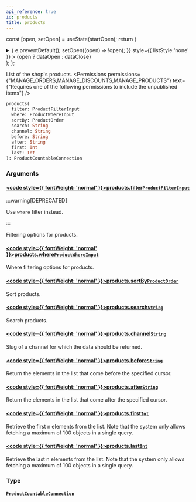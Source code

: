 ```yaml
---
api_reference: true
id: products
title: products
---
```






const [open, setOpen] = useState(startOpen);
return (
<details {...(open ? { open: true } : {})} className="details" style={{ border:'none', boxShadow:'none', background:'var(--ifm-background-color)' }}>
<summary
onClick={(e) => {
e.preventDefault();
setOpen((open) => !open);
}}
style={{ listStyle:'none' }} >
{open ? dataOpen : dataClose}
</summary>
{open && children}
</details>
);
};

List of the shop's products. 
<Permissions permissions={"MANAGE_ORDERS,MANAGE_DISCOUNTS,MANAGE_PRODUCTS"} text={"Requires one of the following permissions to include the unpublished items"} />


```graphql
products(
  filter: ProductFilterInput
  where: ProductWhereInput
  sortBy: ProductOrder
  search: String
  channel: String
  before: String
  after: String
  first: Int
  last: Int
): ProductCountableConnection
```

### Arguments

#### [<code style={{ fontWeight: 'normal' }}>products.<b>filter</b></code>](#)<Bullet />[`ProductFilterInput`](../../../api-reference/products/inputs/product-filter-input.mdx) <Badge class="badge badge--deprecated badge--secondary" text="deprecated"/> <Badge class="badge badge--secondary" text="input"/> <Badge class="badge badge--secondary" text="products"/>

:::warning[DEPRECATED]

Use `where` filter instead.

:::

Filtering options for products.

#### [<code style={{ fontWeight: 'normal' }}>products.<b>where</b></code>](#)<Bullet />[`ProductWhereInput`](../../../api-reference/products/inputs/product-where-input.mdx) <Badge class="badge badge--secondary" text="input"/> <Badge class="badge badge--secondary" text="products"/>

Where filtering options for products.

#### [<code style={{ fontWeight: 'normal' }}>products.<b>sortBy</b></code>](#)<Bullet />[`ProductOrder`](../../../api-reference/products/inputs/product-order.mdx) <Badge class="badge badge--secondary" text="input"/> <Badge class="badge badge--secondary" text="products"/>

Sort products.

#### [<code style={{ fontWeight: 'normal' }}>products.<b>search</b></code>](#)<Bullet />[`String`](../../../api-reference/miscellaneous/scalars/string.mdx) <Badge class="badge badge--secondary" text="scalar"/> <Badge class="badge badge--secondary" text="miscellaneous"/>

Search products.

#### [<code style={{ fontWeight: 'normal' }}>products.<b>channel</b></code>](#)<Bullet />[`String`](../../../api-reference/miscellaneous/scalars/string.mdx) <Badge class="badge badge--secondary" text="scalar"/> <Badge class="badge badge--secondary" text="miscellaneous"/>

Slug of a channel for which the data should be returned.

#### [<code style={{ fontWeight: 'normal' }}>products.<b>before</b></code>](#)<Bullet />[`String`](../../../api-reference/miscellaneous/scalars/string.mdx) <Badge class="badge badge--secondary" text="scalar"/> <Badge class="badge badge--secondary" text="miscellaneous"/>

Return the elements in the list that come before the specified cursor.

#### [<code style={{ fontWeight: 'normal' }}>products.<b>after</b></code>](#)<Bullet />[`String`](../../../api-reference/miscellaneous/scalars/string.mdx) <Badge class="badge badge--secondary" text="scalar"/> <Badge class="badge badge--secondary" text="miscellaneous"/>

Return the elements in the list that come after the specified cursor.

#### [<code style={{ fontWeight: 'normal' }}>products.<b>first</b></code>](#)<Bullet />[`Int`](../../../api-reference/miscellaneous/scalars/int.mdx) <Badge class="badge badge--secondary" text="scalar"/> <Badge class="badge badge--secondary" text="miscellaneous"/>

Retrieve the first n elements from the list. Note that the system only allows fetching a maximum of 100 objects in a single query.

#### [<code style={{ fontWeight: 'normal' }}>products.<b>last</b></code>](#)<Bullet />[`Int`](../../../api-reference/miscellaneous/scalars/int.mdx) <Badge class="badge badge--secondary" text="scalar"/> <Badge class="badge badge--secondary" text="miscellaneous"/>

Retrieve the last n elements from the list. Note that the system only allows fetching a maximum of 100 objects in a single query.

### Type

#### [`ProductCountableConnection`](../../../api-reference/products/objects/product-countable-connection.mdx) <Badge class="badge badge--secondary" text="object"/> <Badge class="badge badge--secondary" text="products"/>

